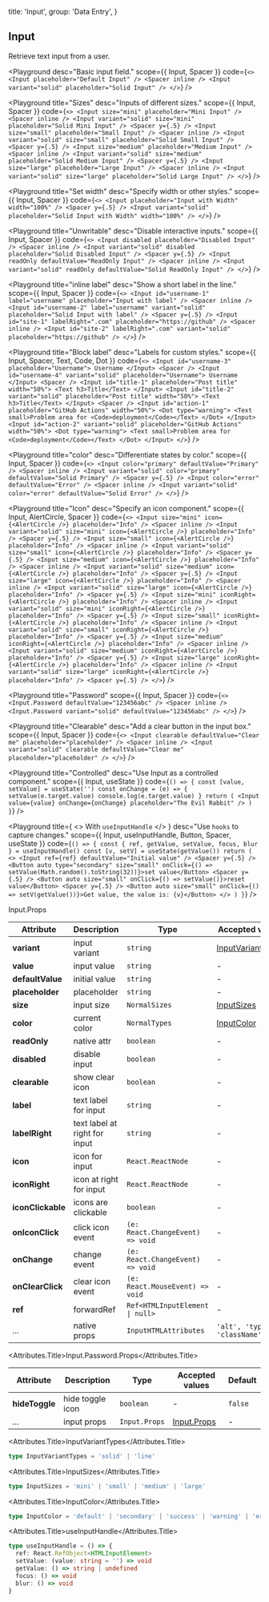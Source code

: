 
  title: 'Input',
  group: 'Data Entry',
}

## Input

Retrieve text input from a user.

<Playground
  desc="Basic input field."
  scope={{ Input, Spacer }}
  code={`
<>
  <Input placeholder="Default Input" />
  <Spacer inline />
  <Input variant="solid" placeholder="Solid Input" />
</>
`}
/>

<Playground
  title="Sizes"
  desc="Inputs of different sizes."
  scope={{ Input, Spacer }}
  code={`
<>
  <Input size="mini" placeholder="Mini Input" />
  <Spacer inline />
  <Input variant="solid" size="mini" placeholder="Solid Mini Input" />
  <Spacer y={.5} />
  <Input size="small" placeholder="Small Input" />
  <Spacer inline />
  <Input variant="solid" size="small" placeholder="Solid Small Input" />
  <Spacer y={.5} />
  <Input size="medium" placeholder="Medium Input" />
  <Spacer inline />
  <Input variant="solid" size="medium" placeholder="Solid Medium Input" />
  <Spacer y={.5} />
  <Input size="large" placeholder="Large Input" />
  <Spacer inline />
  <Input variant="solid" size="large" placeholder="Solid Large Input" />
</>
`}
/>

<Playground
  title="Set width"
  desc="Specify width or other styles."
  scope={{ Input, Spacer }}
  code={`
<>
  <Input placeholder="Input with Width" width="100%" /> <Spacer y={.5} />
  <Input variant="solid" placeholder="Solid Input with Width" width="100%" />
</>
`}
/>

<Playground
  title="Unwritable"
  desc="Disable interactive inputs."
  scope={{ Input, Spacer }}
  code={`
<>
  <Input disabled placeholder="Disabled Input" />
  <Spacer inline />
  <Input variant="solid" disabled placeholder="Solid Disabled Input" />
  <Spacer y={.5} />
  <Input readOnly defaultValue="ReadOnly Input" />
  <Spacer inline />
  <Input variant="solid" readOnly defaultValue="Solid ReadOnly Input" />
</>
`}
/>

<Playground
  title="inline label"
  desc="Show a short label in the line."
  scope={{ Input, Spacer }}
  code={`
<>
  <Input id="username-1" label="username" placeholder="Input with label" />
  <Spacer inline />
  <Input id="username-2" label="username" variant="solid" placeholder="Solid Input with label" />
  <Spacer y={.5} />
  <Input id="site-1" labelRight=".com" placeholder="https://github" />
  <Spacer inline />
  <Input id="site-2" labelRight=".com" variant="solid" placeholder="https://github" />
</>
`}
/>

<Playground
  title="Block label"
  desc="Labels for custom styles."
  scope={{ Input, Spacer, Text, Code, Dot }}
  code={`
<>
  <Input id="username-3" placeholder="Username">
    Username
  </Input>
  <Spacer />
  <Input id="username-4" variant="solid" placeholder="Username">
    Username
  </Input>
  <Spacer />
  <Input id="title-1" placeholder="Post title" width="50%">
    <Text h3>Title</Text>
  </Input>
  <Input id="title-2" variant="solid" placeholder="Post title" width="50%">
    <Text h3>Title</Text>
  </Input>
  <Spacer />
  <Input id="action-1" placeholder="GitHub Actions" width="50%">
    <Dot type="warning">
      <Text small>Problem area for <Code>deployment</Code></Text>
    </Dot>
  </Input>
  <Input id="action-2" variant="solid" placeholder="GitHub Actions" width="50%">
    <Dot type="warning">
      <Text small>Problem area for <Code>deployment</Code></Text>
    </Dot>
  </Input>
</>
`}
/>

<Playground
  title="color"
  desc="Differentiate states by color."
  scope={{ Input, Spacer }}
  code={`
<>
  <Input color="primary" defaultValue="Primary" />
  <Spacer inline />
  <Input variant="solid" color="primary" defaultValue="Solid Primary" />
  <Spacer y={.5} />
  <Input color="error" defaultValue="Error" />
  <Spacer inline />
  <Input variant="solid" color="error" defaultValue="Solid Error" />
</>
`}
/>

<Playground
  title="Icon"
  desc="Specify an icon component."
  scope={{ Input, AlertCircle, Spacer }}
  code={`
<>
  <Input size="mini" icon={<AlertCircle />} placeholder="Info" />
  <Spacer inline />
  <Input variant="solid" size="mini" icon={<AlertCircle />} placeholder="Info" />
  <Spacer y={.5} />
  <Input size="small" icon={<AlertCircle />} placeholder="Info" />
  <Spacer inline />
  <Input variant="solid" size="small" icon={<AlertCircle />} placeholder="Info" />
  <Spacer y={.5} />
  <Input size="medium" icon={<AlertCircle />} placeholder="Info" />
  <Spacer inline />
  <Input variant="solid" size="medium" icon={<AlertCircle />} placeholder="Info" />
  <Spacer y={.5} />
  <Input size="large" icon={<AlertCircle />} placeholder="Info" />
  <Spacer inline />
  <Input variant="solid" size="large" icon={<AlertCircle />} placeholder="Info" />
  <Spacer y={.5} />
  <Input size="mini" iconRight={<AlertCircle />} placeholder="Info" />
  <Spacer inline />
  <Input variant="solid" size="mini" iconRight={<AlertCircle />} placeholder="Info" />
  <Spacer y={.5} />
  <Input size="small" iconRight={<AlertCircle />} placeholder="Info" />
  <Spacer inline />
  <Input variant="solid" size="small" iconRight={<AlertCircle />} placeholder="Info" />
  <Spacer y={.5} />
  <Input size="medium" iconRight={<AlertCircle />} placeholder="Info" />
  <Spacer inline />
  <Input variant="solid" size="medium" iconRight={<AlertCircle />} placeholder="Info" />
  <Spacer y={.5} />
  <Input size="large" iconRight={<AlertCircle />} placeholder="Info" />
  <Spacer inline />
  <Input variant="solid" size="large" iconRight={<AlertCircle />} placeholder="Info" />
  <Spacer y={.5} />
</>
`}
/>

<Playground
  title="Password"
  scope={{ Input, Spacer }}
  code={`
<>
  <Input.Password defaultValue="123456abc" />
  <Spacer inline />
  <Input.Password variant="solid" defaultValue="123456abc" />
</>
`}
/>

<Playground
  title="Clearable"
  desc="Add a clear button in the input box."
  scope={{ Input, Spacer }}
  code={`
<>
  <Input clearable defaultValue="Clear me" placeholder="placeholder" />
  <Spacer inline />
  <Input variant="solid" clearable defaultValue="Clear me" placeholder="placeholder" />
</>
`}
/>

<Playground
  title="Controlled"
  desc="Use Input as a controlled component."
  scope={{ Input, useState }}
  code={`
() => {
  const [value, setValue] = useState('')
  const onChange = (e) => {
    setValue(e.target.value)
    console.log(e.target.value)
  }
  return (
    <Input value={value} onChange={onChange} placeholder="The Evil Rabbit" />
  )
}
`}
/>

<Playground
  title={
    <>
      With <Code>useInputHandle</Code>
    </>
  }
  desc="Use `hooks` to capture changes."
  scope={{ Input, useInputHandle, Button, Spacer, useState }}
  code={`
() => {
  const { ref, getValue, setValue, focus, blur } = useInputHandle()
  const [v, setV] = useState(getValue())
  return (
    <>
      <Input ref={ref} defaultValue="Initial value" />
      <Spacer y={.5} />
      <Button auto type="secondary" size="small"
        onClick={() => setValue(Math.random().toString(32))}>set value</Button>
      <Spacer y={.5} />
      <Button auto size="small" onClick={() => setValue()}>reset value</Button>
      <Spacer y={.5} />
      <Button auto size="small" onClick={() => setV(getValue())}>Get value, the value is: {v}</Button>
    </>
  )
}
`}
/>

<Attributes edit="/pages/en-us/components/input.mdx">
<Attributes.Title>Input.Props</Attributes.Title>

| Attribute         | Description                   | Type                                           | Accepted values                         | Default   |
| ----------------- | ----------------------------- | ---------------------------------------------- | --------------------------------------- | --------- |
| **variant**       | input variant                 | `string`                                       | [InputVariantTypes](#inputvarianttypes) | `line`    |
| **value**         | input value                   | `string`                                       | -                                       | -         |
| **defaultValue**  | initial value                 | `string`                                       | -                                       | -         |
| **placeholder**   | placeholder                   | `string`                                       | -                                       | -         |
| **size**          | input size                    | `NormalSizes`                                  | [InputSizes](#inputsizes)               | `medium`  |
| **color**         | current color                 | `NormalTypes`                                  | [InputColor](#inputcolor)               | `default` |
| **readOnly**      | native attr                   | `boolean`                                      | -                                       | `false`   |
| **disabled**      | disable input                 | `boolean`                                      | -                                       | `false`   |
| **clearable**     | show clear icon               | `boolean`                                      | -                                       | `false`   |
| **label**         | text label for input          | `string`                                       | -                                       | -         |
| **labelRight**    | text label at right for input | `string`                                       | -                                       | -         |
| **icon**          | icon for input                | `React.ReactNode`                              | -                                       | -         |
| **iconRight**     | icon at right for input       | `React.ReactNode`                              | -                                       | -         |
| **iconClickable** | icons are clickable           | `boolean`                                      | -                                       | `false`   |
| **onIconClick**   | click icon event              | `(e: React.ChangeEvent) => void`               | -                                       | -         |
| **onChange**      | change event                  | `(e: React.ChangeEvent) => void`               | -                                       | -         |
| **onClearClick**  | clear icon event              | `(e: React.MouseEvent) => void`                | -                                       | -         |
| **ref**           | forwardRef                    | <Code>Ref<HTMLInputElement &#124; null></Code> | -                                       | -         |
| ...               | native props                  | `InputHTMLAttributes`                          | `'alt', 'type', 'className', ...`       | -         |

<Attributes.Title>Input.Password.Props</Attributes.Title>

| Attribute      | Description      | Type          | Accepted values             | Default |
| -------------- | ---------------- | ------------- | --------------------------- | ------- |
| **hideToggle** | hide toggle icon | `boolean`     | -                           | `false` |
| ...            | input props      | `Input.Props` | [Input.Props](#input.props) | -       |

<Attributes.Title>InputVariantTypes</Attributes.Title>

```ts
type InputVariantTypes = 'solid' | 'line'
```

<Attributes.Title>InputSizes</Attributes.Title>

```ts
type InputSizes = 'mini' | 'small' | 'medium' | 'large'
```

<Attributes.Title>InputColor</Attributes.Title>

```ts
type InputColor = 'default' | 'secondary' | 'success' | 'warning' | 'error'
```

<Attributes.Title>useInputHandle</Attributes.Title>

```ts
type useInputHandle = () => {
  ref: React.RefObject<HTMLInputElement>
  setValue: (value: string = '') => void
  getValue: () => string | undefined
  focus: () => void
  blur: () => void
}
```

</Attributes>


